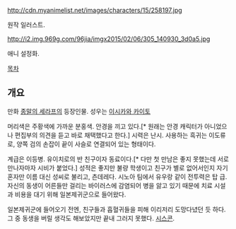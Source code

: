 http://cdn.myanimelist.net/images/characters/15/258197.jpg

원작 일러스트.

http://i2.img.969g.com/96jia/imgx2015/02/06/305_140930_3d0a5.jpg

애니 설정화.

[[목차]]

== 개요 ==
만화 [[종말의 세라프]]의 등장인물. 성우는 [[이시카와 카이토]]

머리색은 주황색에 가까운 분홍색. 안경을 끼고 있다.[* 원래는 안경 캐릭터가 아니었으나 편집부의 의견을 듣고 바로 채택했다고 한다.] 시력은 난시. 사용하는 흑귀는 이도류로, 양쪽 검의 손잡이 끝이 사슬로 연결되어 있는 형태이다.

계급은 이등병. 유이치로의 반 친구이자 동료이다.[* 다만 첫 만남은 좋지 못했는데 서로 만나자마자 시비가 붙었다.] 성적은 좋지만 불량 학생이고 친구가 별로 없어서인지 자기 혼자만 이름 대신 성씨로 불리고, 츤데레다. 시노아 팀에서 유우랑 같이 전투력은 탑 급. 자신의 동생이 어른들만 걸리는 바이러스에 감염되어 병을 앓고 있기 때문에 치료 시설과 비용을 대기 위해 일본제귀군으로 들어왔다. 

일본제귀군에 들어오기 전엔, 친구들과 흡혈귀들을 피해 이리저리 도망다녔던 듯 하다. 그 중 동생을 버릴 생각도 해보았지만 끝내 그러지 못했다. [[시스콘]].
